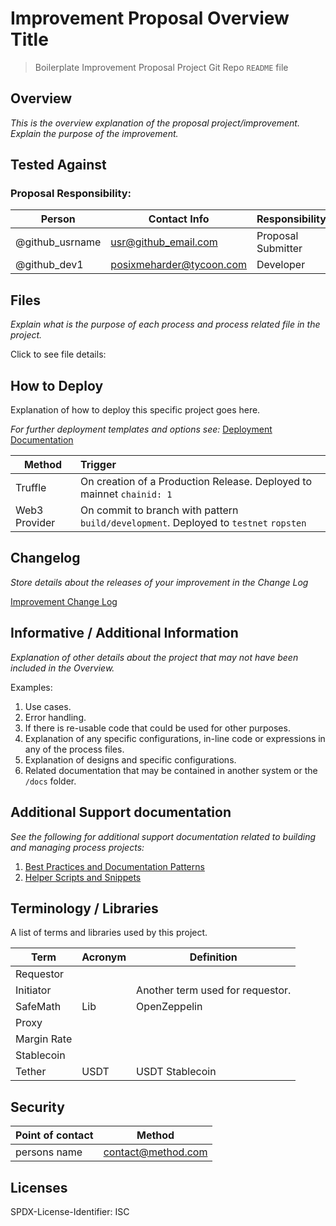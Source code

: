 # Improvement Proposal Overview Title

> Boilerplate Improvement Proposal Project Git Repo `README` file

## Overview

*This is the overview explanation of the *proposal* project/improvement. Explain the purpose of the improvement.*

## Tested Against
<!-- You can find specific versioning information used here at https://gist.github.com/sambacha/116b0dfc5c99cc8905545d63002b8f94 -->

### Proposal Responsibility:

| Person               | Contact Info           | Responsibility           |
| -------------------- | ---------------------- | ------------------------ |
| @github_usrname | usr@github_email.com | Proposal Submitter |
| @github_dev1 | posixmeharder@tycoon.com | Developer |


## Files

*Explain what is the purpose of each process and process related file in the project.*

Click to see file details:

## How to Deploy

Explanation of how to deploy this specific project goes here.

*For further deployment templates and options see:* [Deployment Documentation](docs/deployment.md)

| Method              | Trigger                 |
| ------------------- |:----------------------- |
| Truffle | On creation of a Production Release.  Deployed to mainnet `chainid: 1` |
| Web3 Provider | On commit to branch with pattern `build/development`.  Deployed to `testnet` `ropsten`

## Changelog

*Store details about the releases of your improvement in the Change Log*

[Improvement Change Log](#)

## Informative / Additional Information

*Explanation of other details about the project that may not have been included in the Overview.*

Examples:

1. Use cases.
1. Error handling.
1. If there is re-usable code that could be used for other purposes.
1. Explanation of any specific configurations, in-line code or expressions in any of the process files.
1. Explanation of designs and specific configurations.
1. Related documentation that may be contained in another system or the `/docs` folder.

## Additional Support documentation

*See the following for additional support documentation related to building and managing process projects:*

1. [Best Practices and Documentation Patterns](docs/patterns.md)
1. [Helper Scripts and Snippets](docs/helpers.md)

## Terminology / Libraries

A list of terms and libraries used by this project.

| Term           | Acronym | Definition         |
| -------------- | ------- | ------------------ |
| Requestor | | |
| Initiator| | Another term used for requestor. |
| SafeMath | Lib | OpenZeppelin |
| Proxy | | |
| Margin Rate | | |
| Stablecoin | | |
| Tether | USDT | USDT Stablecoin |

## Security

| Point of contact           |  Method         |
| -------------- | ------------------ |
| persons name | contact@method.com |


## Licenses 
SPDX-License-Identifier: ISC
